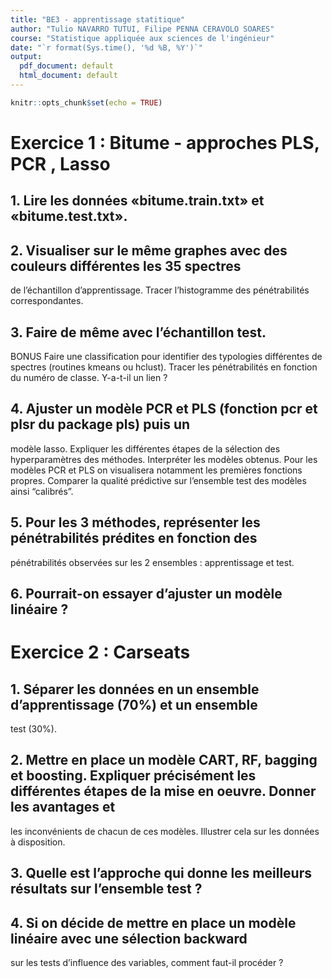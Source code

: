 ```yaml
---
title: "BE3 - apprentissage statitique"
author: "Tulio NAVARRO TUTUI, Filipe PENNA CERAVOLO SOARES"
course: "Statistique appliquée aux sciences de l'ingénieur"
date: "`r format(Sys.time(), '%d %B, %Y')`"
output:
  pdf_document: default
  html_document: default
---
```


<!-- 
    For reference:
    - http://rmarkdown.rstudio.com>
    - https://lms.fun-mooc.fr/c4x/UPSUD/42001S02/asset/RMarkdown.html
 -->

```r
knitr::opts_chunk$set(echo = TRUE)
```

# Exercice 1 : Bitume - approches PLS, PCR , Lasso

## 1. Lire les données «bitume.train.txt» et «bitume.test.txt».

## 2. Visualiser sur le même graphes avec des couleurs différentes les 35 spectres
de l'échantillon d'apprentissage. Tracer l'histogramme des pénétrabilités correspondantes.

## 3. Faire de même avec l'échantillon test.
BONUS Faire une classification pour identifier des typologies différentes de spectres
(routines kmeans ou hclust). Tracer les pénétrabilités en fonction du numéro
de classe. Y-a-t-il un lien ?

## 4. Ajuster un modèle PCR et PLS (fonction pcr et plsr du package pls) puis un
modèle lasso. Expliquer les différentes étapes de la sélection des hyperparamètres des méthodes. Interpréter les modèles obtenus. Pour les modèles PCR
et PLS on visualisera notamment les premières fonctions propres. Comparer
la qualité prédictive sur l'ensemble test des modèles ainsi "calibrés".

## 5. Pour les 3 méthodes, représenter les pénétrabilités prédites en fonction des
pénétrabilités observées sur les 2 ensembles : apprentissage et test.

## 6. Pourrait-on essayer d'ajuster un modèle linéaire ?

# Exercice 2 : Carseats

## 1. Séparer les données en un ensemble d'apprentissage (70%) et un ensemble
test (30%).

## 2. Mettre en place un modèle CART, RF, bagging et boosting. Expliquer précisément les différentes étapes de la mise en oeuvre. Donner les avantages et
les inconvénients de chacun de ces modèles. Illustrer cela sur les données à
disposition.

## 3. Quelle est l'approche qui donne les meilleurs résultats sur l'ensemble test ?

## 4. Si on décide de mettre en place un modèle linéaire avec une sélection backward
sur les tests d'influence des variables, comment faut-il procéder ?